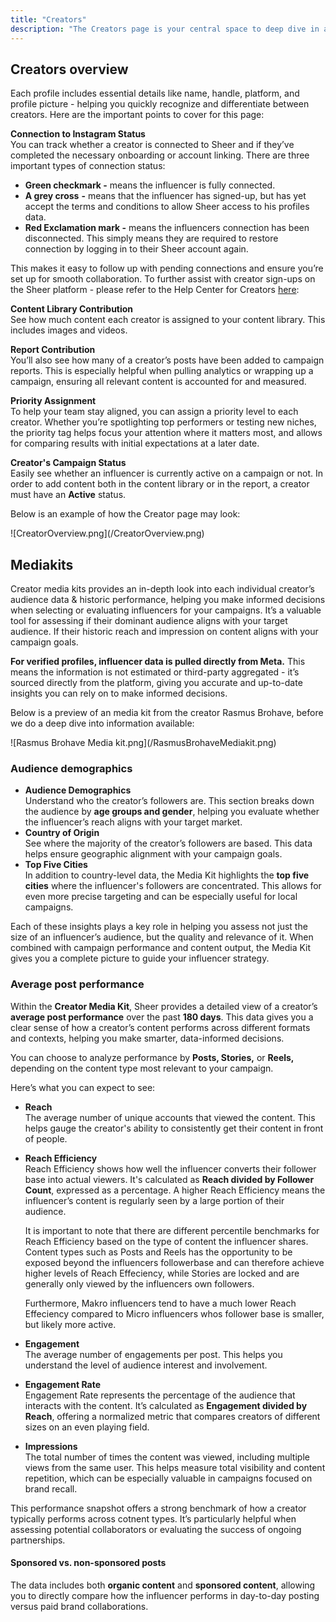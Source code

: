 ```yaml
---
title: "Creators"
description: "The Creators page is your central space to deep dive in all influencer data & estimated performance metrics related to your campaigns. It offers a overview of each creator - making it easier to manage collaborations."
---
```


## Creators overview

Each profile includes essential details like name, handle, platform, and profile picture - helping you quickly recognize and differentiate between creators. Here are the important points to cover for this page:

**Connection to Instagram Status**\
You can track whether a creator is connected to Sheer and if they’ve completed the necessary onboarding or account linking. There are three important types of connection status:

- **Green checkmark -** means the influencer is fully connected.
- **A grey cross** **-** means that the influencer has signed-up, but has yet accept the terms and conditions to allow Sheer access to his profiles data.
- **Red Exclamation mark -** means the influencers connection has been disconnected. This simply means they are required to restore connection by logging in to their Sheer account again.

This makes it easy to follow up with pending connections and ensure you’re set up for smooth collaboration. To further assist with creator sign-ups on the Sheer platform - please refer to the Help Center for Creators [here](https://help.sheer.dk/get-started/introduction):

**Content Library Contribution**\
See how much content each creator is assigned to your content library. This includes images and videos.

**Report Contribution**\
You’ll also see how many of a creator’s posts have been added to campaign reports. This is especially helpful when pulling analytics or wrapping up a campaign, ensuring all relevant content is accounted for and measured.

**Priority Assignment**\
To help your team stay aligned, you can assign a priority level to each creator. Whether you’re spotlighting top performers or testing new niches, the priority tag helps focus your attention where it matters most, and allows for comparing results with initial expectations at a later date.

**Creator's Campaign Status**\
Easily see whether an influencer is currently active on a campaign or not. In order to add content both in the content library or in the report, a creator must have an **Active** status.

Below is an example of how the Creator page may look:

<Frame>
  ![CreatorOverview.png](/CreatorOverview.png)
</Frame>

## Mediakits

Creator media kits provides an in-depth look into each individual creator’s audience data & historic performance, helping you make informed decisions when selecting or evaluating influencers for your campaigns. It’s a valuable tool for assessing if their dominant audience aligns with your target audience. If their historic reach and impression on content aligns with your campaign goals.

**For verified profiles, influencer data is pulled directly from Meta.** This means the information is not estimated or third-party aggregated - it’s sourced directly from the platform, giving you accurate and up-to-date insights you can rely on to make informed decisions.

Below is a preview of an media kit from the creator Rasmus Brohave, before we do a deep dive into information available:

<Frame>
  ![Rasmus Brohave Media kit.png](/RasmusBrohaveMediakit.png)
</Frame>

### Audience demographics

- **Audience Demographics**\
  Understand who the creator’s followers are. This section breaks down the audience by **age groups and gender**, helping you evaluate whether the influencer’s reach aligns with your target market.
- **Country of Origin**\
  See where the majority of the creator’s followers are based. This data helps ensure geographic alignment with your campaign goals.
- **Top Five Cities**\
  In addition to country-level data, the Media Kit highlights the **top five cities** where the influencer's followers are concentrated. This allows for even more precise targeting and can be especially useful for local campaigns.

Each of these insights plays a key role in helping you assess not just the size of an influencer’s audience, but the quality and relevance of it. When combined with campaign performance and content output, the Media Kit gives you a complete picture to guide your influencer strategy.

### Average post performance

Within the **Creator Media Kit**, Sheer provides a detailed view of a creator’s **average post performance** over the past **180 days**. This data gives you a clear sense of how a creator’s content performs across different formats and contexts, helping you make smarter, data-informed decisions.

You can choose to analyze performance by **Posts, Stories,** or **Reels,** depending on the content type most relevant to your campaign.

Here’s what you can expect to see:

- **Reach**\
  The average number of unique accounts that viewed the content. This helps gauge the creator's ability to consistently get their content in front of people.
- **Reach Efficiency**\
  Reach Efficiency shows how well the influencer converts their follower base into actual viewers. It's calculated as **Reach divided by Follower Count**, expressed as a percentage. A higher Reach Efficiency means the influencer’s content is regularly seen by a large portion of their audience.

  It is important to note that there are different percentile benchmarks for Reach Efficiency based on the type of content the influencer shares. Content types such as Posts and Reels has the opportunity to be exposed beyond the influencers followerbase and can therefore achieve higher levels of Reach Effeciency, while Stories are locked and are generally only viewed by the influencers own followers.

  Furthermore, Makro influencers tend to have a much lower Reach Effeciency compared to Micro influencers whos follower base is smaller, but likely more active.
- **Engagement**\
  The average number of engagements per post. This helps you understand the level of audience interest and involvement.
- **Engagement Rate**\
  Engagement Rate represents the percentage of the audience that interacts with the content. It’s calculated as **Engagement divided by Reach**, offering a normalized metric that compares creators of different sizes on an even playing field.
- **Impressions**\
  The total number of times the content was viewed, including multiple views from the same user. This helps measure total visibility and content repetition, which can be especially valuable in campaigns focused on brand recall.

This performance snapshot offers a strong benchmark of how a creator typically performs across cotnent types. It’s particularly helpful when assessing potential collaborators or evaluating the success of ongoing partnerships.

#### Sponsored vs. non-sponsored posts

The data includes both **organic content** and **sponsored content**, allowing you to directly compare how the influencer performs in day-to-day posting versus paid brand collaborations.